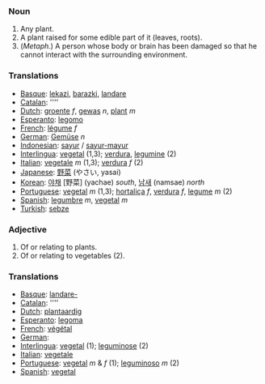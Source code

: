 ===Noun===
# Any plant.
# A plant raised for some edible part of it (leaves, roots).
# (''Metaph.'') A person whose body or brain has been damaged so that he cannot interact with the surrounding environment.

===Translations===

*[[Basque]]: [[lekazi]], [[barazki]], [[landare]]
*[[Catalan]]: [[]] ''''
*[[Dutch]]: [[groente]] ''f'', [[gewas]] ''n'', [[plant]] ''m''
*[[Esperanto]]: [[legomo]]
*[[French]]: [[légume]] ''f''
*[[German]]: [[Gemüse]] ''n''
*[[Indonesian]]: [[sayur]] / [[sayur-mayur]]
*[[Interlingua]]: [[vegetal]] (1,3); [[verdura]], [[legumine]] (2)
*[[Italian]]: [[vegetale]] ''m'' (1,3); [[verdura]] ''f'' (2)
*[[Japanese]]: [[野菜]] (やさい, yasai)
*[[Korean]]: [[야채]] [野菜] (yachae) ''south'', [[남새]] (namsae) ''north''
*[[Portuguese]]: [[vegetal]] ''m'' (1,3); [[hortaliça]] ''f'', [[verdura]] ''f'', [[legume]] ''m'' (2)
*[[Spanish]]: [[legumbre]] ''m'', [[vegetal]] ''m''
*[[Turkish]]: [[sebze]]

===Adjective===
# Of or relating to plants.
# Of or relating to vegetables (2).

===Translations===

*[[Basque]]: [[landare-]]
*[[Catalan]]: [[]] ''''
*[[Dutch]]: [[plantaardig]]
*[[Esperanto]]: [[legoma]]
*[[French]]: [[végétal]]
*[[German]]: [[]]
*[[Interlingua]]: [[vegetal]] (1); [[leguminose]] (2)
*[[Italian]]: [[vegetale]]
*[[Portuguese]]: [[vegetal]] ''m'' & ''f'' (1); [[leguminoso]] ''m'' (2)
*[[Spanish]]: [[vegetal]]